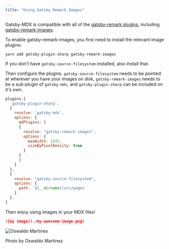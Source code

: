 ```yaml
---
title: "Using Gatsby Remark Images"
---
```


Gatsby-MDX is compatible with all of the [gatsby-remark
plugins](https://next.gatsbyjs.org/packages/gatsby-remark-images/?=gatsby-remark),
including
[gatsby-remark-images](https://next.gatsbyjs.org/packages/gatsby-remark-images/?=gatsby-remark).

To enable gatsby-remark-images, you first need to install the relevant
image plugins:

```shell
yarn add gatsby-plugin-sharp gatsby-remark-images
```

If you don't have `gatsby-source-filesystem` installed, also install that.

Then configure the plugins. `gatsby-source-filesystem` needs to be
pointed at wherever you have your images on disk,
`gatsby-remark-images` needs to be a sub-plugin of `gatsby-mdx`, and
`gatsby-plugin-sharp` can be included on it's own.

```js
plugins:[
  `gatsby-plugin-sharp`,
  {
    resolve: `gatsby-mdx`,
    options: {
      mdPlugins: [
      {
        resolve: "gatsby-remark-images",
        options: {
          maxWidth: 1035,
          sizeByPixelDensity: true
        }
      }
      ]
    }
  },
  {
    resolve: "gatsby-source-filesystem",
    options: {
      path: `${__dirname}/src/pages`
    }
  },
]
```

Then enjoy using images in your MDX files!

```markdown
![my image](./my-awesome-image.png)
```

![Oswaldo Martinex](./oswaldo-martinez-199232-unsplash.jpg)

Photo by Oswaldo Martinez


